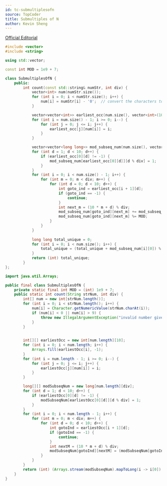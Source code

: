 ```yaml
---
id: tc-submultiplesofn
source: TopCoder
title: Submultiples of N
author: Kevin Sheng
---
```


[Official Editorial](https://www.topcoder.com/blog/single-round-match-805-editorials/#:~:text=Submultiplesofn)

<LanguageSection>
<CPPSection>

```cpp
#include <vector>
#include <string>

using std::vector;

const int MOD = 1e9 + 7;

class SubmultiplesOfN {
	public:
		int count(const std::string& numStr, int div) {
			vector<int> num(numStr.size());
			for (int i = 0; i < numStr.size(); i++) {
				num[i] = numStr[i] - '0';  // convert the characters to their numeric values
			}

			vector<vector<int>> earliest_occ(num.size(), vector<int>(10, -1));
			for (int i = num.size() - 1; i >= 0; i--) {
				for (int j = 0; j <= i; j++) {
					earliest_occ[j][num[i]] = i;
				}
			}

			vector<vector<long long>> mod_subseq_num(num.size(), vector<long long>(div));
			for (int d = 1; d < 10; d++) {
				if (earliest_occ[0][d] != -1) {
					mod_subseq_num[earliest_occ[0][d]][d % div] = 1;
				}
			}
			for (int i = 0; i < num.size() - 1; i++) {
				for (int m = 0; m < div; m++) {
					for (int d = 0; d < 10; d++) {
						int goto_ind = earliest_occ[i + 1][d];
						if (goto_ind == -1) {
							continue;
						}
						int next_m = (10 * m + d) % div;
						mod_subseq_num[goto_ind][next_m] += mod_subseq_num[i][m];
						mod_subseq_num[goto_ind][next_m] %= MOD;
					}
				}
			}
			
			long long total_unique = 0;
			for (int i = 0; i < num.size(); i++) {
				total_unique = (total_unique + mod_subseq_num[i][0]) % MOD;
			}
			return (int) total_unique;
		}
};
```

</CPPSection>
<JavaSection>

```java
import java.util.Arrays;

public final class SubmultiplesOfN {
	private static final int MOD = (int) 1e9 + 7;
	public static int count(String strNum, int div) {
		int[] num = new int[strNum.length()];
		for (int i = 0; i < strNum.length(); i++) {
			num[i] = Character.getNumericValue(strNum.charAt(i));
			if (num[i] < 0 || num[i] > 9) {
				throw new IllegalArgumentException("invalid number given for argument num");
			}
		}

		
		int[][] earliestOcc = new int[num.length][10];
		for (int i = 0; i < num.length; i++) {
			Arrays.fill(earliestOcc[i], -1);
		}
		for (int i = num.length - 1; i >= 0; i--) {
			for (int j = 0; j <= i; j++) {
				earliestOcc[j][num[i]] = i;
			}
		}

		long[][] modSubseqNum = new long[num.length][div];
		for (int d = 1; d < 10; d++) {
			if (earliestOcc[0][d] != -1) {
				modSubseqNum[earliestOcc[0][d]][d % div] = 1;
			}
		}
		for (int i = 0; i < num.length - 1; i++) {
			for (int m = 0; m < div; m++) {
				for (int d = 0; d < 10; d++) {
					int gotoInd = earliestOcc[i + 1][d];
					if (gotoInd == -1) {
						continue;
					}
					int nextM = (10 * m + d) % div;
					modSubseqNum[gotoInd][nextM] = (modSubseqNum[gotoInd][nextM] + modSubseqNum[i][m]) % MOD;
				}
			}
		}
		return (int) (Arrays.stream(modSubseqNum).mapToLong(i -> i[0]).sum() % MOD);
	}
}
```

</JavaSection>
</LanguageSection>
